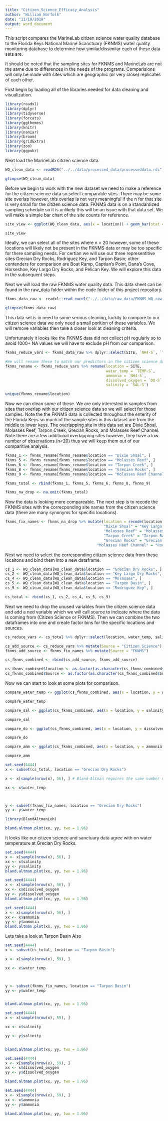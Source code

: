 ```yaml
---
title: "Citizen_Science_Efficacy_Analysis"
author: "William Norfolk"
date: "11/19/2019"
output: word_document
---
```



This script compares the MarineLab citizen science water quality database to the Florida Keys National Marine Scanctuary (FKNMS) water quality monitoring database to determine how similar/dissimilar each of these data sets are. 

It should be noted that the sampling sites for FKNMS and MarineLab are not the same due to differences in the needs of the programs. Comparisions will only be made with sites which are geographic (or very close) replicates of each other.

First begin by loading all of the libraries needed for data cleaning and visualization.
```r

library(readxl)
library(dplyr)
library(tidyverse)
library(forcats)
library(ggthemes)
library(knitr)
library(naniar)
library(broom)
library(gridExtra)
library(zoo)
library(ggpubr)

```

Next load the MarineLab citizen science data.
```r


WQ_clean_data <- readRDS("../../data/processed_data/processeddata.rds")

glimpse(WQ_clean_data)

```

Before we begin to work with the new dataset we need to make a reference for the citizen science data so select comparable sites. There may be some site overlap however, this overlap is not very meaningful if the n for that site is very small for the citizen science data. FKNMS data is on a standardized sampling schedule so it is unlikely this will be an issue with that data set. We will make a simple bar chart of the site counts for reference.

```r

site_view <- ggplot(WQ_clean_data, aes(x = location)) + geom_bar(stat = "count") + theme(axis.text.x = element_text(angle = 45, hjust = 1))

site_view

```
Ideally, we can select all of the sites where n > 20 however, some of these locations will likely not be present in the FKNMS data or may be too specific for there sampling needs. For certian we will use our three representitive sites Grecian Dry Rocks, Rodriguez Key, and Tarpon Basin; other contenders for comparison are Boat Ramp, Captian's Point, Dana's Cove, Horseshoe, Key Largo Dry Rocks, and Pelican Key. We will explore this data in the subsequent steps.

Next we will load the raw FKNMS water quality data. This data sheet can be found in the raw_data folder within the code folder of this project repository. 

```r
fknms_data_raw <- readxl::read_excel("../../data/raw_data/FKNMS_WQ_raw.xlsx")

glimpse(fknms_data_raw)
```

This data set is in need to some serious cleaning, luckily to compare to our citizen science data we only need a small porition of these variables. We will remove variables then take a closer look at cleaning criteria. 

Unfortunately it looks like the FKNMS data did not collect pH regularly so to avoid 1000+ NA values we will have to exclude pH from our comparison. 

```r
fknms_reduce_vars <- fknms_data_raw %>% dplyr::select(SITE, `NH4-S`, `TEMP-S`, `DO-S`, `SAL-S`)

#We will rename these to match our predictors in the citizen science dataset.
fknms_rename <- fknms_reduce_vars %>% rename(location = SITE, 
                                             water_temp = `TEMP-S`,
                                             ammonia = `NH4-S`,
                                             dissolved_oxygen = `DO-S`,
                                             salinity = `SAL-S`)

unique(fknms_rename$location)
```

Now we can clean some of these. We are only interested in samples from sites that overlap with our citizen science data so we will select for those samples. Note the the FKNMS data is collected throughout the enterity of the Florida Keys so much of the sample sites in this dataset are from the middle to lower keys. The overlapping site in this data set are Dixie Shoal, Molasses Reef, Tarpon Creek, Grecian Rocks, and Molasses Reef Channel. Note there are a few additional overlapping sites however, they have a low number of observations (n<20) thus we will keep them out of our comparitive analysis. 

```r
fknms_1 <- fknms_rename[fknms_rename$location == "Dixie Shoal", ]
fknms_5 <- fknms_rename[fknms_rename$location == "Molasses Reef", ]
fknms_6 <- fknms_rename[fknms_rename$location == "Tarpon Creek", ]
fknms_8 <- fknms_rename[fknms_rename$location == "Grecian Rocks", ]
fknms_9 <- fknms_rename[fknms_rename$location == "Molasses Reef Channel", ]

fknms_total <- rbind(fknms_1, fknms_5, fknms_6, fknms_8, fknms_9)

fknms_na_drop <- na.omit(fknms_total)

```

Now the data is looking more compareable. The next step is to recode the FKNMS sites with the correcponding site names from the citizen science data (there are many synonyms for specific locations).

```r
fknms_fix_names <- fknms_na_drop %>% mutate(location = recode(location, 
                                            "Dixie Shoal" = "Key Largo Dry Rocks",
                                            "Molasses Reef" = "Molasses",
                                            "Tarpon Creek" = "Tarpon Basin",
                                            "Grecian Rocks" = "Grecian Dry Rocks",
                                         "Molasses Reef Channel" = "Rodriguez Key"))


```


Next we need to select the corresponding citizen science data from these locaitons and bind them into a new dataframe.

```r
cs_1 <- WQ_clean_data[WQ_clean_data$location == "Grecian Dry Rocks", ]
cs_2 <- WQ_clean_data[WQ_clean_data$location == "Key Largo Dry Rocks", ]
cs_4 <- WQ_clean_data[WQ_clean_data$location == "Molasses", ]
cs_5 <- WQ_clean_data[WQ_clean_data$location == "Tarpon Basin", ]
cs_9 <- WQ_clean_data[WQ_clean_data$location == "Rodriguez Key", ]

cs_total <- rbind(cs_1, cs_2, cs_4, cs_5, cs_9)

```

Next we need to drop the unused variables from the citizen science data and add a ned variable which we will call source to indicate where the data is coming from (Citizen Science or FKNMS). Then we can combine the two dataframes into one and create factor bins for the specific locations and sources. 

```r
cs_reduce_vars <- cs_total %>% dplyr::select(location, water_temp, salinity, dissolved_oxygen, ammonia)

cs_add_source <- cs_reduce_vars %>% mutate(Source = "Citizen Science")
fknms_add_source <- fknms_fix_names %>% mutate(Source = "FKNMS")

cs_fknms_combined <- rbind(cs_add_source, fknms_add_source)

cs_fknms_combined$location <- as.factor(as.character(cs_fknms_combined$location))
cs_fknms_combined$Source <- as.factor(as.character(cs_fknms_combined$Source))

```

Now we can start to look at some plots for comparison.

```r
compare_water_temp <- ggplot(cs_fknms_combined, aes(x = location, y = water_temp, fill = Source)) + geom_boxplot() + theme(axis.text.x = element_text(angle = 45, hjust = 1))

compare_water_temp

```

```r
compare_sal <- ggplot(cs_fknms_combined, aes(x = location, y = salinity, fill = Source)) + geom_boxplot() + theme(axis.text.x = element_text(angle = 45, hjust = 1))

compare_sal

```


```r
compare_do <- ggplot(cs_fknms_combined, aes(x = location, y = dissolved_oxygen, fill = Source)) + geom_boxplot() + theme(axis.text.x = element_text(angle = 45, hjust = 1))

compare_do
```



```r
compare_amm <- ggplot(cs_fknms_combined, aes(x = location, y = ammonia, fill = Source)) + geom_boxplot() + theme(axis.text.x = element_text(angle = 45, hjust = 1))

compare_amm
```






```r
set.seed(4444)
x <- subset(cs_total, location == "Grecian Dry Rocks")

x <- x[sample(nrow(x), 56), ] # Bland-Altman requires the same number of inputs to compare so we will randomly sample the larger data set (in this case citizen science) to match the max samples from the smaller data set.

xx <- x$water_temp



y <- subset(fknms_fix_names, location == "Grecian Dry Rocks")
yy <- y$water_temp

library(BlandAltmanLeh)

bland.altman.plot(xx, yy, two = 1.96)
```
It looks like our citizen science and sanctuary data agree with on water temperature at Grecian Dry Rocks. 

```r
set.seed(4444)
x <- x[sample(nrow(x), 56), ] 
xx <- x$salinity
yy <- y$salinity
bland.altman.plot(xx, yy, two = 1.96)

```

```r
set.seed(4444)
x <- x[sample(nrow(x), 56), ] 
xx <- x$dissolved_oxygen
yy <- y$dissolved_oxygen
bland.altman.plot(xx, yy, two = 1.96)
```

```r
set.seed(4444)
x <- x[sample(nrow(x), 56), ] 
xx <- x$ammonia
yy <- y$ammonia
bland.altman.plot(xx, yy, two = 1.96)
```

Lets take a look at Tarpon Basin Also
```r
set.seed(4444)
x <- subset(cs_total, location == "Tarpon Basin")

x <- x[sample(nrow(x), 59), ] 

xx <- x$water_temp



y <- subset(fknms_fix_names, location == "Tarpon Basin")
yy <- y$water_temp


bland.altman.plot(xx, yy, two = 1.96)
```

```r
set.seed(4444)
x <- x[sample(nrow(x), 59), ] 

xx <- x$salinity

yy <- y$salinity


bland.altman.plot(xx, yy, two = 1.96)
```

```r
set.seed(4444)
x <- x[sample(nrow(x), 59), ] 
xx <- x$dissolved_oxygen
yy <- y$dissolved_oxygen

bland.altman.plot(xx, yy, two = 1.96)
```

```r
set.seed(4444)
x <- x[sample(nrow(x), 59), ] 
xx <- x$ammonia
yy <- y$ammonia

bland.altman.plot(xx, yy, two = 1.96)
```

